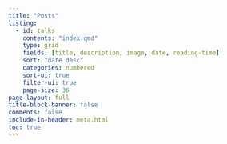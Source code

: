 ```yaml
---
title: "Posts"
listing:
  - id: talks
    contents: "index.qmd"
    type: grid
    fields: [title, description, image, date, reading-time]
    sort: "date desc"
    categories: numbered
    sort-ui: true
    filter-ui: true
    page-size: 36     
page-layout: full
title-block-banner: false
comments: false
include-in-header: meta.html  
toc: true
---
```


::: {#posts}
:::
